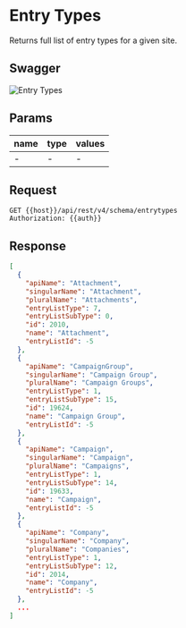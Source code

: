 # Entry Types

Returns full list of entry types for a given site.

## Swagger
![Entry Types](./entry_types.png)
## Params

| name | type | values
|---| --- | --- |
| - | - | - |

## Request
```
GET {{host}}/api/rest/v4/schema/entrytypes
Authorization: {{auth}}
```

## Response
```json
[
  {
    "apiName": "Attachment",
    "singularName": "Attachment",
    "pluralName": "Attachments",
    "entryListType": 7,
    "entryListSubType": 0,
    "id": 2010,
    "name": "Attachment",
    "entryListId": -5
  },
  {
    "apiName": "CampaignGroup",
    "singularName": "Campaign Group",
    "pluralName": "Campaign Groups",
    "entryListType": 1,
    "entryListSubType": 15,
    "id": 19624,
    "name": "Campaign Group",
    "entryListId": -5
  },
  {
    "apiName": "Campaign",
    "singularName": "Campaign",
    "pluralName": "Campaigns",
    "entryListType": 1,
    "entryListSubType": 14,
    "id": 19633,
    "name": "Campaign",
    "entryListId": -5
  },
  {
    "apiName": "Company",
    "singularName": "Company",
    "pluralName": "Companies",
    "entryListType": 1,
    "entryListSubType": 12,
    "id": 2014,
    "name": "Company",
    "entryListId": -5
  },
  ...
]
```
